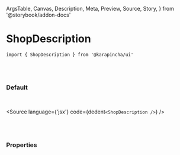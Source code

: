   ArgsTable,
  Canvas,
  Description,
  Meta,
  Preview,
  Source,
  Story,
} from '@storybook/addon-docs'


<Meta title='01. Atoms / ShopDescription' component={ShopDescription} />

# ShopDescription

`import { ShopDescription } from '@karapincha/ui'`

<br />
<br />

### Default

<br />

<Story name='Default'>
  <div className='doc-story__preview' style={{ zoom: '100%' }}>
    <div className='flex items-center gap-4'>
      <ShopDescription />
    </div>
  </div>
</Story>

<Source language={'jsx'} code={dedent`<ShopDescription />`} />

<br />
<br />

### Properties

<ArgsTable of={ShopDescription} />
